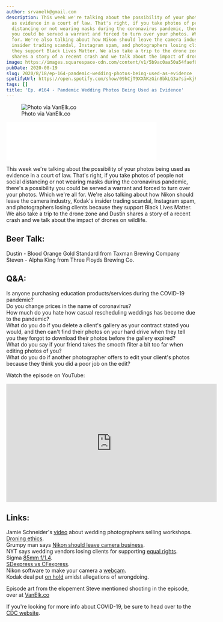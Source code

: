 ```yaml
---
author: srvanelk@gmail.com
description: This week we're talking about the possibility of your photos being used
  as evidence in a court of law. That's right, if you take photos of people not social
  distancing or not wearing masks during the coronavirus pandemic, there's a possibility
  you could be served a warrant and forced to turn over your photos. Which we're all
  for. We're also talking about how Nikon should leave the camera industry, Kodak's
  insider trading scandal, Instagram spam, and photographers losing clients because
  they support Black Lives Matter. We also take a trip to the drone zone and Dustin
  shares a story of a recent crash and we talk about the impact of drones on wildlife.
image: https://images.squarespace-cdn.com/content/v1/5b9ac0aa50a54faef024c950/1597853970799-AWPLTKKLFTHL6W71S1DT/Steve-Indy-Elopement.jpg?format=original
pubDate: 2020-08-19
slug: 2020/8/18/ep-164-pandemic-wedding-photos-being-used-as-evidence
spotifyUrl: https://open.spotify.com/show/09hCjT9XXAKzGin8bkLG3a?si=kjRZvQ1JTb6Ov3HVzSSlWA
tags: []
title: 'Ep. #164 - Pandemic Wedding Photos Being Used as Evidence'
---
```


<figure>
  <img src="https://images.squarespace-cdn.com/content/v1/5b9ac0aa50a54faef024c950/1597853970799-AWPLTKKLFTHL6W71S1DT/Steve-Indy-Elopement.jpg?format=original" alt=" Photo via  VanElk.co  " />
  <figcaption>Photo via  VanElk.co</figcaption>
</figure>
<iframe class="embedly-embed" src="//cdn.embedly.com/widgets/media.html?src=https%3A%2F%2Fanchor.fm%2Fweddingphotohangover%2Fembed%2Fepisodes%2FEp--164---Pandemic-Wedding-Photos-Being-Used-as-Evidence-eic91i&display_name=Anchor+FM+Inc.&url=https%3A%2F%2Fanchor.fm%2Fweddingphotohangover%2Fepisodes%2FEp--164---Pandemic-Wedding-Photos-Being-Used-as-Evidence-eic91i&image=https%3A%2F%2Fd3t3ozftmdmh3i.cloudfront.net%2Fproduction%2Fpodcast_uploaded_episode400%2F805714%2F805714-1597854141545-b3f5b9405886b.jpg&key=61d05c9d54e8455ea7a9677c366be814&type=text%2Fhtml&schema=anchor&wmode=opaque" width="400" height="102" scrolling="no" title="Anchor FM Inc. embed" frameborder="0" allow="autoplay; fullscreen" allowfullscreen="true"></iframe>

This week we're talking about the possibility of your photos being used as evidence in a court of law. That's right, if you take photos of people not social distancing or not wearing masks during the coronavirus pandemic, there's a possibility you could be served a warrant and forced to turn over your photos. Which we're all for. We're also talking about how Nikon should leave the camera industry, Kodak's insider trading scandal, Instagram spam, and photographers losing clients because they support Black Lives Matter. We also take a trip to the drone zone and Dustin shares a story of a recent crash and we talk about the impact of drones on wildlife.

## Beer Talk:  
Dustin - Blood Orange Gold Standard from Taxman Brewing Company  
Steven - Alpha King from Three Floyds Brewing Co.

## Q&A:  
Is anyone purchasing education products/services during the COVID-19 pandemic?  
Do you change prices in the name of coronavirus?  
How much do you hate how casual rescheduling weddings has become due to the pandemic?  
What do you do if you delete a client's gallery as your contract stated you would, and then can't find their photos on your hard drive when they tell you they forgot to download their photos before the gallery expired?  
What do you say if your friend takes the smooth filter a bit too far when editing photos of you?  
What do you do if another photographer offers to edit your client's photos because they think you did a poor job on the edit?

Watch the episode on YouTube:

<iframe width="560" height="315" src="https://www.youtube.com/embed/8y2cLj665zw" frameborder="0" allow="autoplay; encrypted-media" allowfullscreen></iframe>

## Links:  
Jamie Schneider's [video](https://www.facebook.com/Mr.Coolface/videos/10158006621995129/) about wedding photographers selling workshops.  
[Droning ethics](https://fstoppers.com/aerial/ethics-wildlife-photography-drones-meet-animals-506702).  
Grumpy man says [Nikon should leave camera business](https://fstoppers.com/business/best-thing-camera-industry-nikon-exit-501725).  
NYT says wedding vendors losing clients for supporting [equal rights](https://www.nytimes.com/2020/08/06/fashion/weddings/wedding-vendors-social-issues.html).  
Sigma [85mm f/1.4](https://petapixel.com/2020/07/29/sigma-to-release-85mm-f-1-4-lens-for-mirrorless-cameras-next-week-report/).  
[SDexpress vs CFexpress](https://progradedigital.com/sd-express-a-comparison-to-cfexpress/).  
Nikon software to make your camera a [webcam](https://petapixel.com/2020/08/06/nikon-unveils-free-software-that-turns-your-camera-into-a-webcam/).  
Kodak deal put [on hold](https://www.syracuse.com/business/2020/08/deal-to-help-kodak-make-pharmaceuticals-put-on-hold-over-allegations-of-wrongdoing.html) amidst allegations of wrongdoing.

Episode art from the elopement Steve mentioned shooting in the episode, over at [VanElk.co](https://jennifervanelk.com/indianapolis-elopement-with-megan-and-wes/)

If you're looking for more info about COVID-19, be sure to head over to the [CDC website](https://www.cdc.gov/coronavirus/2019-ncov/index.html).